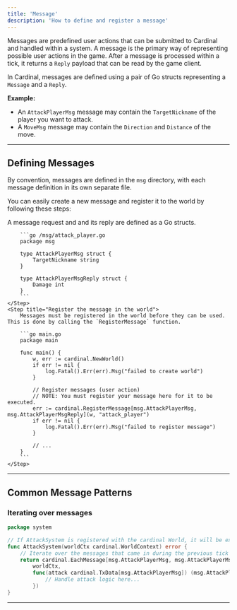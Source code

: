 ```yaml
---
title: 'Message'
description: 'How to define and register a message'
---
```


Messages are predefined user actions that can be submitted to Cardinal and handled within a system. A message is the primary way of representing possible user actions in the game. After a message is processed within a tick, it returns a `Reply` payload that can be read by the game client.

In Cardinal, messages are defined using a pair of Go structs representing a `Message` and a `Reply`.

**Example:**
- An `AttackPlayerMsg` message may contain the `TargetNickname` of the player you want to attack.
- A `MoveMsg` message may contain the `Direction` and `Distance` of the move.

---

## Defining Messages

By convention, messages are defined in the `msg` directory, with each message definition in its own separate file.

You can easily create a new message and register it to the world by following these steps:

<Steps>
    <Step title="Define the message and reply struct">
        A message request and and its reply are defined as a Go structs.

        ```go /msg/attack_player.go
        package msg
        
        type AttackPlayerMsg struct {
            TargetNickname string
        }

        type AttackPlayerMsgReply struct {
            Damage int
        }
        ```
    </Step>
    <Step title="Register the message in the world">
        Messages must be registered in the world before they can be used. This is done by calling the `RegisterMessage` function.

        ```go main.go
        package main

        func main() {
            w, err := cardinal.NewWorld()
            if err != nil {
                log.Fatal().Err(err).Msg("failed to create world")
            }
    
            // Register messages (user action)
            // NOTE: You must register your message here for it to be executed.
            err := cardinal.RegisterMessage[msg.AttackPlayerMsg, msg.AttackPlayerMsgReply](w, "attack_player")
            if err != nil {
                log.Fatal().Err(err).Msg("failed to register message")
            }
    
            // ...
        }
        ```
    </Step>
</Steps>

--- 
## Common Message Patterns

### Iterating over messages

```go /system/attack.go
package system

// If AttackSystem is registered with the cardinal World, it will be executed each tick.
func AttackSystem(worldCtx cardinal.WorldContext) error {
    // Iterate over the messages that came in during the previous tick
    return cardinal.EachMessage[msg.AttackPlayerMsg, msg.AttackPlayerMsgReply](
        worldCtx,
        func(attack cardinal.TxData[msg.AttackPlayerMsg]) (msg.AttackPlayerMsgReply, error) {
            // Handle attack logic here...
        })
}
```
---
